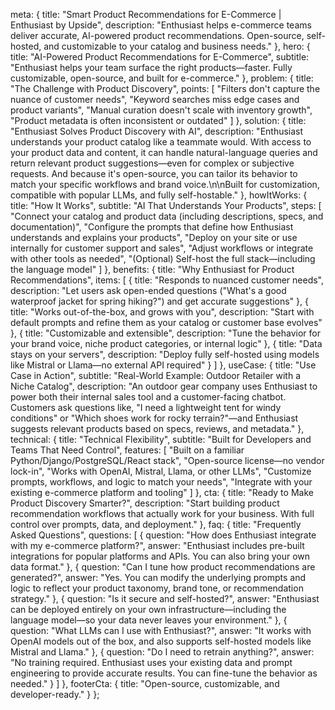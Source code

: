 
  meta: {
    title: "Smart Product Recommendations for E-Commerce | Enthusiast by Upside",
    description: "Enthusiast helps e-commerce teams deliver accurate, AI-powered product recommendations. Open-source, self-hosted, and customizable to your catalog and business needs."
  },
  hero: {
    title: "AI-Powered Product Recommendations for E-Commerce",
    subtitle: "Enthusiast helps your team surface the right products—faster. Fully customizable, open-source, and built for e-commerce."
  },
  problem: {
    title: "The Challenge with Product Discovery",
    points: [
      "Filters don't capture the nuance of customer needs",
      "Keyword searches miss edge cases and product variants",
      "Manual curation doesn't scale with inventory growth",
      "Product metadata is often inconsistent or outdated"
    ]
  },
  solution: {
    title: "Enthusiast Solves Product Discovery with AI",
    description: "Enthusiast understands your product catalog like a teammate would. With access to your product data and content, it can handle natural-language queries and return relevant product suggestions—even for complex or subjective requests. And because it's open-source, you can tailor its behavior to match your specific workflows and brand voice.\n\nBuilt for customization, compatible with popular LLMs, and fully self-hostable."
  },
  howItWorks: {
    title: "How It Works",
    subtitle: "AI That Understands Your Products",
    steps: [
      "Connect your catalog and product data (including descriptions, specs, and documentation)",
      "Configure the prompts that define how Enthusiast understands and explains your products",
      "Deploy on your site or use internally for customer support and sales",
      "Adjust workflows or integrate with other tools as needed",
      "(Optional) Self-host the full stack—including the language model"
    ]
  },
  benefits: {
    title: "Why Enthusiast for Product Recommendations",
    items: [
      {
        title: "Responds to nuanced customer needs",
        description: "Let users ask open-ended questions (\"What's a good waterproof jacket for spring hiking?\") and get accurate suggestions"
      },
      {
        title: "Works out-of-the-box, and grows with you",
        description: "Start with default prompts and refine them as your catalog or customer base evolves"
      },
      {
        title: "Customizable and extensible",
        description: "Tune the behavior for your brand voice, niche product categories, or internal logic"
      },
      {
        title: "Data stays on your servers",
        description: "Deploy fully self-hosted using models like Mistral or Llama—no external API required"
      }
    ]
  },
  useCase: {
    title: "Use Case in Action",
    subtitle: "Real-World Example: Outdoor Retailer with a Niche Catalog",
    description: "An outdoor gear company uses Enthusiast to power both their internal sales tool and a customer-facing chatbot. Customers ask questions like, \"I need a lightweight tent for windy conditions\" or \"Which shoes work for rocky terrain?\"—and Enthusiast suggests relevant products based on specs, reviews, and metadata."
  },
  technical: {
    title: "Technical Flexibility",
    subtitle: "Built for Developers and Teams That Need Control",
    features: [
      "Built on a familiar Python/Django/PostgreSQL/React stack",
      "Open-source license—no vendor lock-in",
      "Works with OpenAI, Mistral, Llama, or other LLMs",
      "Customize prompts, workflows, and logic to match your needs",
      "Integrate with your existing e-commerce platform and tooling"
    ]
  },
  cta: {
    title: "Ready to Make Product Discovery Smarter?",
    description: "Start building product recommendation workflows that actually work for your business. With full control over prompts, data, and deployment."
  },
  faq: {
    title: "Frequently Asked Questions",
    questions: [
      {
        question: "How does Enthusiast integrate with my e-commerce platform?",
        answer: "Enthusiast includes pre-built integrations for popular platforms and APIs. You can also bring your own data format."
      },
      {
        question: "Can I tune how product recommendations are generated?",
        answer: "Yes. You can modify the underlying prompts and logic to reflect your product taxonomy, brand tone, or recommendation strategy."
      },
      {
        question: "Is it secure and self-hosted?",
        answer: "Enthusiast can be deployed entirely on your own infrastructure—including the language model—so your data never leaves your environment."
      },
      {
        question: "What LLMs can I use with Enthusiast?",
        answer: "It works with OpenAI models out of the box, and also supports self-hosted models like Mistral and Llama."
      },
      {
        question: "Do I need to retrain anything?",
        answer: "No training required. Enthusiast uses your existing data and prompt engineering to provide accurate results. You can fine-tune the behavior as needed."
      }
    ]
  },
  footerCta: {
    title: "Open-source, customizable, and developer-ready."
  }
};

<FeaturePageLayout content={content} />
